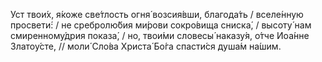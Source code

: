 Уст твои́х, я́коже све́тлость огня́ возсия́вши, благода́ть / вселе́нную просвети́: / не сребролю́бия ми́рови сокро́вища сниска́, / высоту́ нам смиренному́дрия показа́, / но, твои́ми словесы́ наказу́я, о́тче Иоа́нне Златоу́сте, // моли́ Сло́ва Христа́ Бо́га спасти́ся душа́м на́шим.

